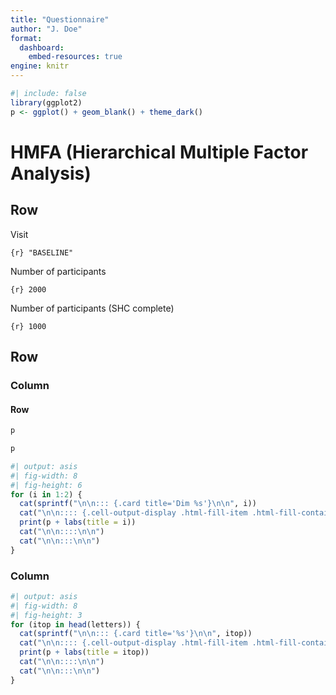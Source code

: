 ```yaml
---
title: "Questionnaire"
author: "J. Doe"
format:
  dashboard:
    embed-resources: true
engine: knitr
---
```


```r
#| include: false
library(ggplot2)
p <- ggplot() + geom_blank() + theme_dark()
```

# HMFA (Hierarchical Multiple Factor Analysis)

## Row {height="30%"}

::: {.valuebox icon="calendar-check" color="light"}
Visit

`{r} "BASELINE"`
:::

::: {.valuebox icon="bar-chart-line-fill" color="light"}
Number of participants

`{r} 2000`
:::

::: {.valuebox icon="bar-chart-line-fill" color="light"}
Number of participants (SHC complete)

`{r} 1000`
:::

## Row {height="70%"}

### Column {width="30%"}

#### Row {.tabset}

::: {.card title="Variance"}
```r
p
```
:::

::: {.card title="Features"}
```r
p
```
:::


```r
#| output: asis
#| fig-width: 8
#| fig-height: 6
for (i in 1:2) {
  cat(sprintf("\n\n::: {.card title='Dim %s'}\n\n", i))
  cat("\n\n:::: {.cell-output-display .html-fill-item .html-fill-container}\n\n")
  print(p + labs(title = i))
  cat("\n\n::::\n\n")
  cat("\n\n:::\n\n")
}
```

### Column {.tabset width="70%"}

```r
#| output: asis
#| fig-width: 8
#| fig-height: 3
for (itop in head(letters)) {
  cat(sprintf("\n\n::: {.card title='%s'}\n\n", itop))
  cat("\n\n:::: {.cell-output-display .html-fill-item .html-fill-container}\n\n")
  print(p + labs(title = itop))
  cat("\n\n::::\n\n")
  cat("\n\n:::\n\n")
}
```
